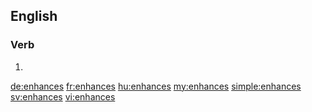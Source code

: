 ==English==

===Verb===
{{head|en}}

# {{en-third-person singular of|enhance}}

[[de:enhances]]
[[fr:enhances]]
[[hu:enhances]]
[[my:enhances]]
[[simple:enhances]]
[[sv:enhances]]
[[vi:enhances]]